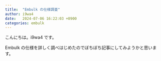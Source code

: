 ```yaml
---
title:  "Embulk の仕様調査"
author: i9wa4
date:   2024-07-06 16:22:03 +0900
categories: embulk
---
```


こんにちは。i9wa4 です。

Embulk の仕様を詳しく調べはじめたのでぼちぼち記事にしてみようかと思います。
